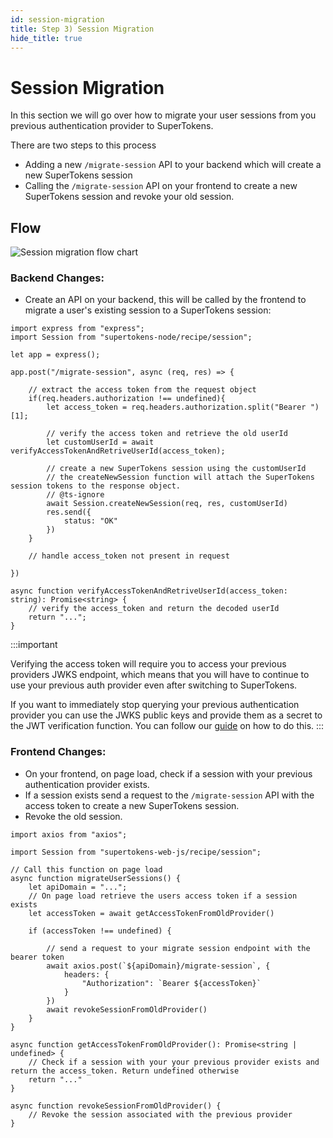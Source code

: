 ```yaml
---
id: session-migration
title: Step 3) Session Migration
hide_title: true
---
```


<!-- ./thirdpartyemailpassword/migration/session-migration.mdx -->

# Session Migration

In this section we will go over how to migrate your user sessions from you previous authentication provider to SuperTokens.

There are two steps to this process
 - Adding a new `/migrate-session` API to your backend which will create a new SuperTokens session
 - Calling the `/migrate-session` API on your frontend to create a new SuperTokens session and revoke your old session.

## Flow

<img src="/img/migration/session-migration-diagram.png" alt="Session migration flow chart" />


### Backend Changes:

- Create an API on your backend, this will be called by the frontend to migrate a user's existing session to a SuperTokens session:

```tsx title="Backend changes"
import express from "express";
import Session from "supertokens-node/recipe/session";

let app = express();

app.post("/migrate-session", async (req, res) => {

    // extract the access token from the request object
    if(req.headers.authorization !== undefined){
        let access_token = req.headers.authorization.split("Bearer ")[1];

        // verify the access token and retrieve the old userId
        let customUserId = await verifyAccessTokenAndRetriveUserId(access_token);

        // create a new SuperTokens session using the customUserId
        // the createNewSession function will attach the SuperTokens session tokens to the response object.
        // @ts-ignore
        await Session.createNewSession(req, res, customUserId)
        res.send({
            status: "OK"
        })
    }

    // handle access_token not present in request
    
})

async function verifyAccessTokenAndRetriveUserId(access_token: string): Promise<string> {
    // verify the access_token and return the decoded userId
    return "...";
}

```

:::important

Verifying the access token will require you to access your previous providers JWKS endpoint, which means that you will have to continue to use your previous auth provider even after switching to SuperTokens.

If you want to immediately stop querying your previous authentication provider you can use the JWKS public keys and provide them as a secret to the JWT verification function.
You can follow our [guide](../common-customizations/sessions/with-jwt/jwt-verification#method-2-using-public-key-string) on how to do this.
:::

### Frontend Changes:

- On your frontend, on page load, check if a session with your previous authentication provider exists.
- If a session exists send a request to the `/migrate-session` API with the access token to create a new SuperTokens session.
- Revoke the old session.

```tsx title="Frontend changes"
import axios from "axios";

import Session from "supertokens-web-js/recipe/session";

// Call this function on page load
async function migrateUserSessions() {
    let apiDomain = "...";
    // On page load retrieve the users access token if a session exists
    let accessToken = await getAccessTokenFromOldProvider()

    if (accessToken !== undefined) {

        // send a request to your migrate session endpoint with the bearer token
        await axios.post(`${apiDomain}/migrate-session`, {
            headers: {
                "Authorization": `Bearer ${accessToken}`
            }
        })
        await revokeSessionFromOldProvider()
    }
}

async function getAccessTokenFromOldProvider(): Promise<string | undefined> {
    // Check if a session with your your previous provider exists and return the access_token. Return undefined otherwise
    return "..."
}

async function revokeSessionFromOldProvider() {
    // Revoke the session associated with the previous provider
}

```
